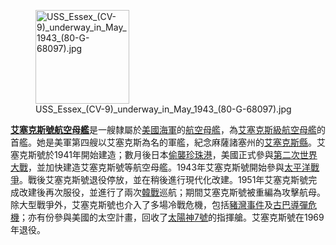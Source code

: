 [[File:USS_Essex_(CV-9)_underway_in_May_1943_(80-G-68097).jpg|150px]]

'''[[艾塞克斯號航空母艦|艾塞克斯號航空母艦]]'''是一艘隸屬於[[美國海軍|美國海軍]]的[[航空母艦|航空母艦]]，為[[艾塞克斯級航空母艦|艾塞克斯級航空母艦]]的首艦。她是美軍第四艘以艾塞克斯為名的軍艦，紀念麻薩諸塞州的[[艾塞克斯縣_(麻薩諸塞州)|艾塞克斯縣]]。艾塞克斯號於1941年開始建造；數月後日本[[偷襲珍珠港|偷襲珍珠港]]，美國正式參與[[第二次世界大戰|第二次世界大戰]]，並加快建造艾塞克斯號等航空母艦。1943年艾塞克斯號開始參與[[太平洋戰爭|太平洋戰爭]]。戰後艾塞克斯號退役停放，並在稍後進行現代化改建。1951年艾塞克斯號完成改建後再次服役，並進行了兩次[[韓戰|韓戰]]巡航；期間艾塞克斯號被重編為攻擊航母。除大型戰爭外，艾塞克斯號也介入了多場冷戰危機，包括[[豬灣事件|豬灣事件]]及[[古巴導彈危機|古巴導彈危機]]；亦有份參與美國的太空計畫，回收了[[太陽神7號|太陽神7號]]的指揮艙。艾塞克斯號在1969年退役。